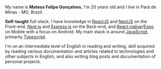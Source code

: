 My name is **Mateus Felipe Gonçalves**, I'm 20 years old and I live in Pará de Minas - MG, Brazil.

**Self-taught** full-stack. I have knowledge in [ReactJS](https://react.dev/) and [NextJS](https://nextjs.org/) on the Front-end, [Nest.js](https://nestjs.com/) and [Express.js](https://expressjs.com) on the Back-end, and [React-native](https://reactnative.dev/)/[Expo](https://expo.dev/) on Mobile with a focus on Android. My main stack is around [JavaScript](https://developer.mozilla.org/en-US/docs/Web/JavaScript), primarily [Typescript](https://www.typescriptlang.org/).

I'm on an intermediate level of English in reading and writing, skill acquired by reading various documentation and articles related to technologies and other subjects in English, and also writing blog posts and documentation of personal projects.
